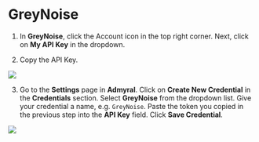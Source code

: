# GreyNoise

1. In **GreyNoise**, click the Account icon in the top right corner. Next, click on **My API Key** in the dropdown.

2. Copy the API Key.
<img src="/greynoise1.png" />

3. Go to the **Settings** page in **Admyral**. Click on **Create New Credential** in the **Credentials** section. Select **GreyNoise** from the dropdown list. Give your credential a name, e.g. `GreyNoise`. Paste the token you copied in the previous step into the **API Key** field. Click **Save Credential**.

<img src="/greynoise2.png" />
